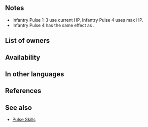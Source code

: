 {{Passive
|name=Infantry Pulse
|type=C
|exclusive=0
|1name=Infantry Pulse 1
|1tagid=SID_歩行の鼓動1
|1promotionRarity=4
|1promotionTier=1
|1required=-
|1effect=At the start of turn 1, grants Special cooldown count-1 to all infantry allies on team with HP ≤ unit’s HP-5. (Stacks with similar skills.)
|1cost=60
|2name=Infantry Pulse 2
|2tagid=SID_歩行の鼓動2
|2promotionRarity=5
|2promotionTier=1
|2effect=At the start of turn 1, grants Special cooldown count-1 to all infantry allies on team with HP ≤ unit’s HP-3. (Stacks with similar skills.)
|2cost=120
|3name=Infantry Pulse 3
|3tagid=SID_歩行の鼓動3
|3effect=At the start of turn 1, grants Special cooldown count-1 to all infantry allies on team with HP < unit’s HP. (Stacks with similar skills.)
|3cost=240
|3next=-
|4name=Infantry Pulse 4
|4tagid=SID_歩行の鼓動4
|4effect=At start of turn, if unit's Special cooldown count is at its maximum value, grants Special cooldown count-1 to unit. At start of turn, if any infantry ally's Special cooldown count is at its maximum value and that ally's max HP < unit's max HP, grants Special cooldown count-1 to that ally. (Stacks with similar skills.)
|4cost=300
|properties4=random_owner
|canUseWeapon={{WeaponList|All}}
|canUseMove={{MoveList|Infantry}}
|properties=random_all
}}
==Notes==
* Infantry Pulse 1-3 use current HP, Infantry Pulse 4 uses max HP.
* Infantry Pulse 4 has the same effect as {{St|Time's Pulse 3}}.
{{Start of turn Special modification}}

==List of owners==
{{Skill Hero List}}
==Availability==
{{PassiveFocusList}}
{{PassiveDistributionList}}
{{PassiveCombatManualList}}
==In other languages==
{{OtherLanguages
|japanese=歩行の鼓動
|german=Infanteriepuls
|spanishEU=Pulso infantería
|spanishLA=Pulso infantería
|french=Influx infanterie
|italian=Battito fanteria
|chineseTW=步行之躍動
|portuguese=Infantaria pulso
}}
==References==
<references/>
==See also==
{{See also skills|cond=Description LIKE '%Special cooldown count%at its maximum%' AND Exclusive='1'}}
* [[Pulse Skills]]
{{Passives Navbox|C}}